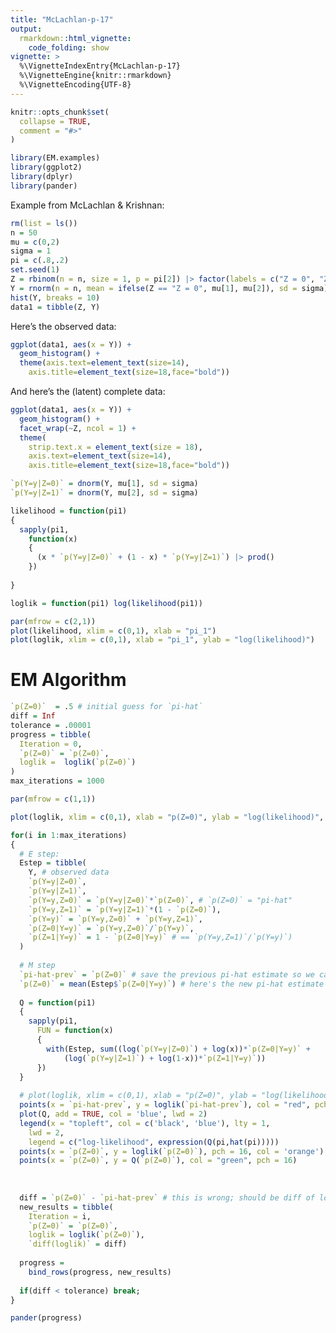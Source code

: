 ```yaml
---
title: "McLachlan-p-17"
output: 
  rmarkdown::html_vignette:
    code_folding: show
vignette: >
  %\VignetteIndexEntry{McLachlan-p-17}
  %\VignetteEngine{knitr::rmarkdown}
  %\VignetteEncoding{UTF-8}
---
```


```r
knitr::opts_chunk$set(
  collapse = TRUE,
  comment = "#>"
)
```


```r
library(EM.examples)
library(ggplot2)
library(dplyr)
library(pander)
```

Example from McLachlan & Krishnan:

```r
rm(list = ls())
n = 50
mu = c(0,2)
sigma = 1
pi = c(.8,.2)
set.seed(1)
Z = rbinom(n = n, size = 1, p = pi[2]) |> factor(labels = c("Z = 0", "Z = 1"))
Y = rnorm(n = n, mean = ifelse(Z == "Z = 0", mu[1], mu[2]), sd = sigma)
hist(Y, breaks = 10)
data1 = tibble(Z, Y)

```

Here's the observed data:

```r
ggplot(data1, aes(x = Y)) +
  geom_histogram() +
  theme(axis.text=element_text(size=14),
    axis.title=element_text(size=18,face="bold"))

```

And here's the (latent) complete data:

```r
ggplot(data1, aes(x = Y)) +
  geom_histogram() +
  facet_wrap(~Z, ncol = 1) +
  theme(
    strip.text.x = element_text(size = 18),
    axis.text=element_text(size=14),
    axis.title=element_text(size=18,face="bold"))

```

```r

`p(Y=y|Z=0)` = dnorm(Y, mu[1], sd = sigma)
`p(Y=y|Z=1)` = dnorm(Y, mu[2], sd = sigma)

likelihood = function(pi1)
{
  sapply(pi1, 
    function(x)
    {
      (x * `p(Y=y|Z=0)` + (1 - x) * `p(Y=y|Z=1)`) |> prod()
    })
  
}

loglik = function(pi1) log(likelihood(pi1))

par(mfrow = c(2,1))
plot(likelihood, xlim = c(0,1), xlab = "pi_1")
plot(loglik, xlim = c(0,1), xlab = "pi_1", ylab = "log(likelihood)")
```

# EM Algorithm

```r

`p(Z=0)`  = .5 # initial guess for `pi-hat`
diff = Inf
tolerance = .00001
progress = tibble(
  Iteration = 0,
  `p(Z=0)` = `p(Z=0)`,
  loglik =  loglik(`p(Z=0)`)
)
max_iterations = 1000

par(mfrow = c(1,1))

plot(loglik, xlim = c(0,1), xlab = "p(Z=0)", ylab = "log(likelihood)", lwd = 2)

for(i in 1:max_iterations)
{
  # E step:
  Estep = tibble(
    Y, # observed data
    `p(Y=y|Z=0)`,
    `p(Y=y|Z=1)`,
    `p(Y=y,Z=0)` = `p(Y=y|Z=0)`*`p(Z=0)`, # `p(Z=0)` = "pi-hat"
    `p(Y=y,Z=1)` = `p(Y=y|Z=1)`*(1 - `p(Z=0)`),
    `p(Y=y)` = `p(Y=y,Z=0)` + `p(Y=y,Z=1)`,
    `p(Z=0|Y=y)` = `p(Y=y,Z=0)`/`p(Y=y)`,
    `p(Z=1|Y=y)` = 1 - `p(Z=0|Y=y)` # == `p(Y=y,Z=1)`/`p(Y=y)`)
  )
  
  # M step
  `pi-hat-prev` = `p(Z=0)` # save the previous pi-hat estimate so we can graph our progress
  `p(Z=0)` = mean(Estep$`p(Z=0|Y=y)`) # here's the new pi-hat estimate
  
  Q = function(pi1)
  {
    sapply(pi1, 
      FUN = function(x)
      {
        with(Estep, sum((log(`p(Y=y|Z=0)`) + log(x))*`p(Z=0|Y=y)` +
            (log(`p(Y=y|Z=1)`) + log(1-x))*`p(Z=1|Y=y)`))
      })
  }
  
  # plot(loglik, xlim = c(0,1), xlab = "p(Z=0)", ylab = "log(likelihood)", lwd = 2)
  points(x = `pi-hat-prev`, y = loglik(`pi-hat-prev`), col = "red", pch = 16)
  plot(Q, add = TRUE, col = 'blue', lwd = 2)
  legend(x = "topleft", col = c('black', 'blue'), lty = 1, 
    lwd = 2,
    legend = c("log-likelihood", expression(Q(pi,hat(pi)))))
  points(x = `p(Z=0)`, y = loglik(`p(Z=0)`), pch = 16, col = 'orange')
  points(x = `p(Z=0)`, y = Q(`p(Z=0)`), col = "green", pch = 16)
  
  
  
  diff = `p(Z=0)` - `pi-hat-prev` # this is wrong; should be diff of logliks
  new_results = tibble(
    Iteration = i,
    `p(Z=0)` = `p(Z=0)`,
    loglik = loglik(`p(Z=0)`),
    `diff(loglik)` = diff)
  
  progress = 
    bind_rows(progress, new_results)
  
  if(diff < tolerance) break;  
}

pander(progress)


```


